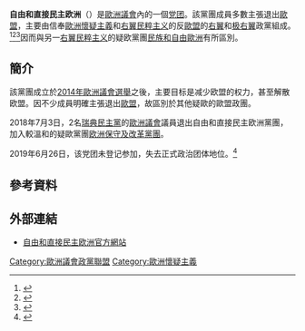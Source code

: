 {{Infobox European Parliament group
| name         = Europe of Freedom and Direct Democracy
| title        = 自由和直接民主欧洲
| image        = <!-- EFDD group logo.png -->
| imagesize    = 160px
| imagecaption = Europe of Freedom and Direct Democracy Group logo
| from         = 2014年6月24日（第1次）<br />2014年10月20日（第2次）
| to           = 2014年10月17日（第1次）<br />2019年6月26日（第2次）
| precededby   = [[自由和民主欧洲|自由和民主欧洲]]
| englishabbr  = EFDD
| frenchabbr   = ELDD
| europarties  = [[欧洲争取直接民主联盟|欧洲争取直接民主联盟]]
| formalname   = Europe of freedom and direct democracy Group<!-- Please note that the formal group name is stylised in lower-case. -->
| ideology     = [[硬歐洲懷疑主義|硬歐洲懷疑主義]]<ref name="Staab2011"/><br />[[右派民粹主義|右派民粹主義]]<ref name="Nordsieck"/><ref name="bbc28103691"/><br />[[保守主义|保守主义]]
| position     = [[右翼|右翼]]至[[极右翼|极右翼]]
| chairs       = [[奈杰尔·法拉奇|奈杰尔·法拉奇]] ([[英國脫歐黨|脫歐黨]])
| meps         = {{Composition bar|43|751|hex=#24B9B9}}
| website      = http://www.efddgroup.eu/
}}
'''自由和直接民主欧洲'''（{{lang-en|Europe of Freedom and Direct Democracy}}）是[[歐洲議會|歐洲議會]]內的一個[[欧洲议会党团|党团]]。該黨團成員多數主張退出[[歐盟|歐盟]]，主要由信奉[[歐洲懷疑主義|歐洲懷疑主義]]和[[右翼民粹主义|右翼民粹主义]]的反[[歐盟|歐盟]]的[[右翼|右翼]]和[[极右翼|极右翼]]政黨組成。<ref name="Staab2011">{{cite book|author=Andreas Staab|title=The European Union Explained, Second Edition: Institutions, Actors, Global Impact|url=https://books.google.com/books?id=gePMlsVzZI0C&pg=PA67|date=2011-06-24|publisher=Indiana University Press|isbn=0-253-00164-1|page=67–}}</ref><ref name="Nordsieck">{{cite web|author=Wolfram Nordsieck |url=http://www.parties-and-elections.eu/eu.html |title=Parties and Elections in Europe: The database about parliamentary elections and political parties in Europe |publisher=Parties-and-elections.eu |date= |accessdate=2016-08-10}}</ref><ref name="bbc28103691">{{cite news|last1=Morris|first1=Chris|title=Realpolitik: EU dominated by German power play|url=http://www.bbc.co.uk/news/blogs-eu-28103691|website=BBC.com|publisher=BBC News|accessdate=2014-07-01|date=2014-07-01}}</ref>因而與另一[[右翼民粹主义|右翼民粹主义]]的疑欧黨團[[民族和自由歐洲|民族和自由歐洲]]有所區別。

== 簡介 ==
該黨團成立於[[2014年歐洲議會選舉|2014年歐洲議會選舉]]之後，主要目标是减少欧盟的权力，甚至解散欧盟。因不少成員明確主張退出[[歐盟|歐盟]]，故區別於其他疑歐的歐盟政團。

2018年7月3日，2名[[瑞典民主黨|瑞典民主黨]]的[[歐洲議會|歐洲議會]]議員退出自由和直接民主欧洲黨團，加入較溫和的疑歐黨團[[欧洲保守及改革黨團|欧洲保守及改革黨團]]。

2019年6月26日，该党团未登记参加{{le|第九届欧洲议会|Ninth European Parliament}}，失去正式政治团体地位。<ref>{{Cite web|title=Brexit Party misses first deadline to form political group in European Parliament|url=https://www.politico.eu/article/brexit-party-nigel-farage-fails-to-form-political-group-in-european-parliament/|accessdate=2019-09-01|date=2019-06-26|last=Baume|first=Maïa de La|work=POLITICO}}</ref>

== 參考資料 ==
{{reflist}}

== 外部連結 ==
* [https://web.archive.org/web/20190702164142/http://www.efddgroup.eu/ 自由和直接民主欧洲官方網站]

{{欧洲议会党团}}

[[Category:歐洲議會政黨聯盟|Category:歐洲議會政黨聯盟]]
[[Category:歐洲懷疑主義|Category:歐洲懷疑主義]]